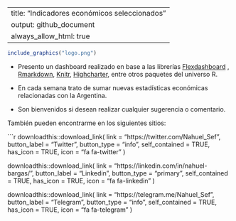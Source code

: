 
---
title: "Indicadores económicos seleccionados"
output: github_document
always_allow_html: true
---




```r

include_graphics("logo.png")
```



- Presento un dashboard realizado en base a las librerías [Flexdashboard]("https://rstudio.github.io/flexdashboard") , [Rmarkdown]("http://rmarkdown.rstudio.com/"), [Knitr]("https://yihui.org/knitr/"), [Highcharter]("http://jkunst.com/highcharter/"),
entre otros paquetes del universo R. 

- En cada semana trato de sumar nuevas estadísticas económicas relacionadas con la Argentina. 

- Son bienvenidos si desean realizar cualquier sugerencia o comentario.

También pueden encontrarme en los siguientes sitios:

```r

downloadthis::download_link(
  link = "https://twitter.com/Nahuel_Sef",
  button_label = "Twitter",
  button_type = "info",
  self_contained = TRUE, 
  has_icon = TRUE, 
  icon = "fa fa-twitter"
)  



downloadthis::download_link(
  link = "https://linkedin.com/in/nahuel-bargas/",
  button_label = "Linkedin",
  button_type = "primary",
  self_contained = TRUE, 
  has_icon = TRUE, 
  icon = "fa fa-linkedin"
)  


downloadthis::download_link(
  link = "https://telegram.me/Nahuel_Sef",
  button_label = "Telegram",
  button_type = "info",
  self_contained = TRUE, 
  has_icon = TRUE, 
  icon = "fa fa-telegram"
)  
